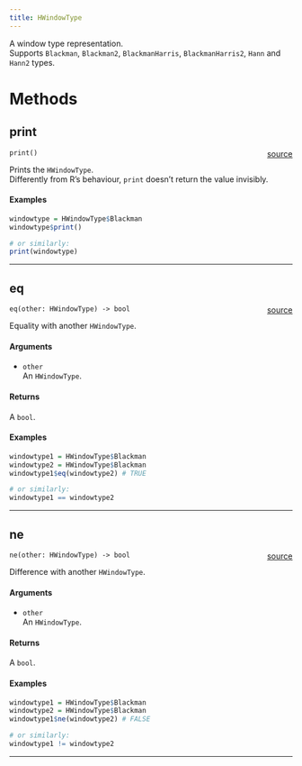 ```yaml
---
title: HWindowType
---
```


A window type representation. \
Supports `Blackman`, `Blackman2`, `BlackmanHarris`, `BlackmanHarris2`, `Hann` and `Hann2` types. \

# Methods

## print

`print()` <span style="float: right;"> [source](https://github.com/daniellga/harmonium/tree/master/r-harmonium/src/rust/src//hwindowtype.rs#L43) </span> \

Prints the `HWindowType`. \
Differently from R's behaviour, `print` doesn't return the value invisibly. \

#### Examples

```r
windowtype = HWindowType$Blackman
windowtype$print()

# or similarly:
print(windowtype)
```

_________

## eq

`eq(other: HWindowType) -> bool` <span style="float: right;"> [source](https://github.com/daniellga/harmonium/tree/master/r-harmonium/src/rust/src//hwindowtype.rs#L77) </span> \

Equality with another `HWindowType`.

#### Arguments

* `other` \
An `HWindowType`. \

#### Returns

A `bool`.

#### Examples

```r
windowtype1 = HWindowType$Blackman
windowtype2 = HWindowType$Blackman
windowtype1$eq(windowtype2) # TRUE

# or similarly:
windowtype1 == windowtype2
```

_________

## ne

`ne(other: HWindowType) -> bool` <span style="float: right;"> [source](https://github.com/daniellga/harmonium/tree/master/r-harmonium/src/rust/src//hwindowtype.rs#L112) </span> \

Difference with another `HWindowType`.

#### Arguments

* `other` \
An `HWindowType`. \

#### Returns

A `bool`.

#### Examples

```r
windowtype1 = HWindowType$Blackman
windowtype2 = HWindowType$Blackman
windowtype1$ne(windowtype2) # FALSE

# or similarly:
windowtype1 != windowtype2
```

_________
